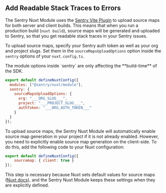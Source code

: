 ## Add Readable Stack Traces to Errors

The Sentry Nuxt Module uses the [Sentry Vite Plugin](https://www.npmjs.com/package/@sentry/vite-plugin) to upload source maps for both server and client builds.
This means that when you run a production build (`nuxt build`), source maps will be generated and uploaded to Sentry, so that you get readable stack traces in your Sentry issues.

To upload source maps, specify your Sentry auth token as well as your org and project slugs. Set them in the `sourceMapsUploadOptions` option
inside the `sentry` options of your `nuxt.config.ts`.

<Alert level="info">
  The module options inside `sentry` are only affecting the **build-time** of the SDK.
</Alert>

<OrgAuthTokenNote />

```javascript {filename:nuxt.config.ts} {3-9}
export default defineNuxtConfig({
  modules: ["@sentry/nuxt/module"],
  sentry: {
    sourceMapsUploadOptions: {
      org: "___ORG_SLUG___",
      project: "___PROJECT_SLUG___",
      authToken: "___ORG_AUTH_TOKEN___"
    }
  }
});
```

To upload source maps, the Sentry Nuxt Module will automatically enable source map generation in your project if it is not already enabled.
However, you need to explicitly enable source map generation on the client-side. To do this, add the following code to your Nuxt configuration:

```javascript {filename:nuxt.config.ts} {2}
export default defineNuxtConfig({
    sourcemap: { client: true }
});
```

This step is necessary because Nuxt sets default values for source maps ([Nuxt docs](https://nuxt.com/docs/api/nuxt-config#sourcemap)), and the Sentry Nuxt Module keeps these settings when they are explicitly defined.
